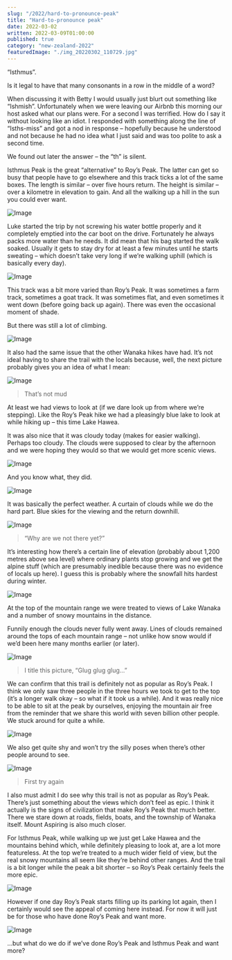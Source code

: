 ```yaml
---
slug: "/2022/hard-to-pronounce-peak"
title: "Hard-to-pronounce peak"
date: 2022-03-02
written: 2022-03-09T01:00:00
published: true
category: "new-zealand-2022"
featuredImage: "./img_20220302_110729.jpg"
---
```


“Isthmus”.

Is it legal to have that many consonants in a row in the middle of a word?

When discussing it with Betty I would usually just blurt out something like “Ishmish”. Unfortunately when we were leaving our Airbnb this morning our host asked what our plans were. For a second I was terrified. How do I say it without looking like an idiot. I responded with something along the line of “Isths-miss” and got a nod in response – hopefully because he understood and not because he had no idea what I just said and was too polite to ask a second time.

We found out later the answer – the “th” is silent.

Isthmus Peak is the great “alternative” to Roy’s Peak. The latter can get so busy that people have to go elsewhere and this track ticks a lot of the same boxes. The length is similar – over five hours return. The height is similar – over a kilometre in elevation to gain. And all the walking up a hill in the sun you could ever want.

![Image](img_20220302_094727.jpg)

Luke started the trip by not screwing his water bottle properly and it completely emptied into the car boot on the drive. Fortunately he always packs more water than he needs. It did mean that his bag started the walk soaked. Usually it gets to stay dry for at least a few minutes until he starts sweating – which doesn’t take very long if we’re walking uphill (which is basically every day).

![Image](img_20220302_095643.jpg)

This track was a bit more varied than Roy’s Peak. It was sometimes a farm track, sometimes a goat track. It was sometimes flat, and even sometimes it went down (before going back up again). There was even the occasional moment of shade.

But there was still a lot of climbing.

![Image](img_20220302_104314.jpg)

It also had the same issue that the other Wanaka hikes have had. It’s not ideal having to share the trail with the locals because, well, the next picture probably gives you an idea of what I mean:

![Image](img_20220302_103511.jpg)

> That’s not mud

At least we had views to look at (if we dare look up from where we’re stepping). Like the Roy’s Peak hike we had a pleasingly blue lake to look at while hiking up – this time Lake Hawea.

It was also nice that it was cloudy today (makes for easier walking). Perhaps too cloudy. The clouds were supposed to clear by the afternoon and we were hoping they would so that we would get more scenic views.

![Image](img_20220302_110729.jpg)

And you know what, they did.

![Image](img_20220302_112123.jpg)

It was basically the perfect weather. A curtain of clouds while we do the hard part. Blue skies for the viewing and the return downhill.

![Image](img_20220302_121408.jpg)

> “Why are we not there yet?”

It’s interesting how there’s a certain line of elevation (probably about 1,200 metres above sea level) where ordinary plants stop growing and we get the alpine stuff (which are presumably inedible because there was no evidence of locals up here). I guess this is probably where the snowfall hits hardest during winter.

![Image](img_20220302_122631.jpg)

At the top of the mountain range we were treated to views of Lake Wanaka and a number of snowy mountains in the distance.

Funnily enough the clouds never fully went away. Lines of clouds remained around the tops of each mountain range – not unlike how snow would if we’d been here many months earlier (or later).

![Image](img_20220302_125245.jpg)

> I title this picture, “Glug glug glug…”

We can confirm that this trail is definitely not as popular as Roy’s Peak. I think we only saw three people in the three hours we took to get to the top (it’s a longer walk okay – so what if it took us a while). And it was really nice to be able to sit at the peak by ourselves, enjoying the mountain air free from the reminder that we share this world with seven billion other people. We stuck around for quite a while.

![Image](img_20220302_125459.jpg)

We also get quite shy and won’t try the silly poses when there’s other people around to see.

![Image](img_20220302_125955.jpg)

> First try again

I also must admit I do see why this trail is not as popular as Roy’s Peak. There’s just something about the views which don’t feel as epic. I think it actually is the signs of civilization that make Roy’s Peak that much better. There we stare down at roads, fields, boats, and the township of Wanaka itself. Mount Aspiring is also much closer.

For Isthmus Peak, while walking up we just get Lake Hawea and the mountains behind which, while definitely pleasing to look at, are a lot more featureless. At the top we’re treated to a much wider field of view, but the real snowy mountains all seem like they’re behind other ranges. And the trail is a bit longer while the peak a bit shorter – so Roy’s Peak certainly feels the more epic.

![Image](img_20220302_134416.jpg)

However if one day Roy’s Peak starts filling up its parking lot again, then I certainly would see the appeal of coming here instead. For now it will just be for those who have done Roy’s Peak and want more.

![Image](img_20220302_135218.jpg)

…but what do we do if we’ve done Roy’s Peak and Isthmus Peak and want more?